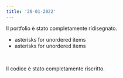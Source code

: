 ```yaml
---
title: '20-01-2022'
---
```


<Badge variation="announcement" title="Redesign del portfolio" />

Il portfolio è stato completamente ridisegnato.

- asterisks for unordered items
- asterisks for unordered items

<br />

<Badge variation="removed" title="Rimozione vecchio contenuto" />

Il codice è stato completamente riscritto.
